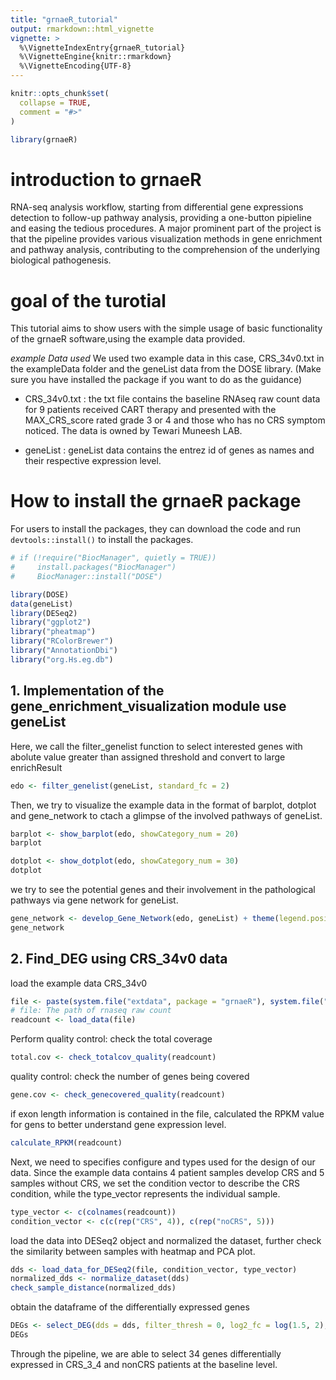 ```yaml
---
title: "grnaeR_tutorial"
output: rmarkdown::html_vignette
vignette: >
  %\VignetteIndexEntry{grnaeR_tutorial}
  %\VignetteEngine{knitr::rmarkdown}
  %\VignetteEncoding{UTF-8}
---
```


```r
knitr::opts_chunk$set(
  collapse = TRUE,
  comment = "#>"
)
```

```r
library(grnaeR)
```


# introduction to grnaeR
RNA-seq analysis workflow, starting from differential gene expressions detection to follow-up pathway analysis, providing a one-button pipieline and easing the tedious procedures. A major prominent part of the project is that the pipeline provides various visualization methods in gene enrichment and pathway analysis, contributing to the comprehension of the underlying biological pathogenesis.


# goal of the turotial
This tutorial aims to show users with the simple usage of basic functionality of the grnaeR software,using the example data provided.

*example Data used*
We used two example data in this case, CRS_34v0.txt in the exampleData folder and the geneList data from the DOSE library. (Make sure you have installed the package if you want to do as the guidance)

* CRS_34v0.txt : the txt file contains the baseline RNAseq raw count data for 9 patients received CART therapy and presented with the MAX_CRS_score rated grade 3 or 4 and those who has no CRS symptom noticed.
The data is owned by Tewari Muneesh LAB.

* geneList : geneList data contains the entrez id of genes as names and their respective expression level. 


# How to install the grnaeR package
For users to install the packages, they can download the code and run `devtools::install()` to install the packages.


```r
# if (!require("BiocManager", quietly = TRUE))
#     install.packages("BiocManager")
#     BiocManager::install("DOSE")
```

```r
library(DOSE)
data(geneList)
library(DESeq2)
library("ggplot2")
library("pheatmap")
library("RColorBrewer")
library("AnnotationDbi")
library("org.Hs.eg.db")
```


## 1. Implementation of the gene_enrichment_visualization module use geneList
Here, we call the filter_genelist function to select interested genes with abolute value greater than assigned threshold and convert to large enrichResult


```r
edo <- filter_genelist(geneList, standard_fc = 2)
```



Then, we try to visualize the example data in the format of barplot, dotplot and gene_network to ctach a glimpse of the involved pathways of geneList.
```r
barplot <- show_barplot(edo, showCategory_num = 20)
barplot
```


```r
dotplot <- show_dotplot(edo, showCategory_num = 30)
dotplot
```


we try to see the potential genes and their involvement in the pathological pathways via gene network for geneList. 
```r
gene_network <- develop_Gene_Network(edo, geneList) + theme(legend.position = "none")
gene_network
```

## 2. Find_DEG using CRS_34v0 data

load the example data CRS_34v0 
```r
file <- paste(system.file("extdata", package = "grnaeR"), system.file("extdata", package = "grnaeR") |> list.files(), sep = "/")
# file: The path of rnaseq raw count
readcount <- load_data(file)
```

Perform quality control: check the total coverage 
```r
total.cov <- check_totalcov_quality(readcount)
```


quality control: check the number of genes being covered
```r
gene.cov <- check_genecovered_quality(readcount)
```
if exon length information is contained in the file, calculated the RPKM value for gens to better understand gene expression level.
```r
calculate_RPKM(readcount)
```


Next, we need to specifies configure and types used for the design of our  data. Since the example data contains 4 patient samples develop CRS and 5 samples without CRS, we set the condition vector to describe the CRS condition, while the type_vector represents the individual sample.
```r
type_vector <- c(colnames(readcount))
condition_vector <- c(c(rep("CRS", 4)), c(rep("noCRS", 5)))
```

load the data into DESeq2 object and normalized the dataset, further check the similarity between samples with heatmap and PCA plot.
```r
dds <- load_data_for_DESeq2(file, condition_vector, type_vector)
normalized_dds <- normalize_dataset(dds)
check_sample_distance(normalized_dds)
```


obtain the dataframe of the differentially expressed genes
```r
DEGs <- select_DEG(dds = dds, filter_thresh = 0, log2_fc = log(1.5, 2), padjust = 0.05)
DEGs
```

Through the pipeline, we are able to select 34 genes differentially expressed in CRS_3_4 and nonCRS patients at the baseline level.
